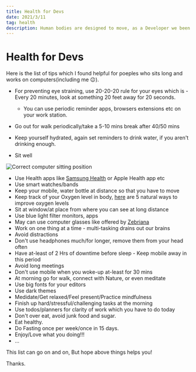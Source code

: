 ```yaml
---
title: Health for Devs
date: 2021/3/11
tag: health
description: Human bodies are designed to move, as a Developer we been sitting, looking at screen constantly and not moving much. Since lockdown, this percentage gets lowered down drastically.
---
```


# Health for Devs


Here is the list of tips which I found helpful for poeples who sits long and works on computers(including me 😉).

- For preventing eye straining, use 20-20-20 rule for your eyes which is - Every 20 minutes, look at something 20 feet away for 20 seconds.
  - You can use periodic reminder apps, browsers extensions etc on your work station.
- Go out for walk periodically/take a 5-10 mins break after 40/50 mins
- Keep yourself hydrated, again set reminders to drink water, if you aren't drinking enough.

- Sit well

<Image src="/images/computer-sitting-pos.jpeg" alt="Correct computer sitting position" layout="responsive" width={300} height={200} quality={100} className="next-image" />

- Use Health apps like [Samsung Health](https://www.samsung.com/global/galaxy/apps/samsung-health/) or Apple Health app etc
- Use smart watches/bands
- Keep your mobile, water bottle at distance so that you have to move
- Keep track of your Oxygen level in body, [here](https://www.hallmarkhomecare.com/5-natural-ways-to-improve-oxygen-levels/) are 5 natural ways to improve oxygen levels
- Sit at window/at place from where you can see at long distance
- Use blue light filter monitors, apps
- May can use computer glasses like offered by [Zebriana](https://zebriana.in/shop-page/)
- Work on one thing at a time - multi-tasking drains out our brains
- Avoid distractions
- Don't use headphones much/for longer, remove them from your head often
- Have at-least of 2 Hrs of downtime before sleep - Keep mobile away in this period
- Avoid long meetings
- Don't use mobile when you woke-up at-least for 30 mins
- At morning go for walk, connect with Nature, or even meditate
- Use big fonts for your editors
- Use dark themes
- Medidate/Get relaxed/Feel present/Practice mindfulness
- Finish up hard/stressful/challenging tasks at the morning
- Use todos/planners for clarity of work which you have to do today
- Don't over eat, avoid junk food and sugar.
- Eat healthy.
- Do Fasting once per week/once in 15 days.
- Enjoy/Love what you doing!!!
- ...

This list can go on and on, But hope above things helps you!

Thanks.

